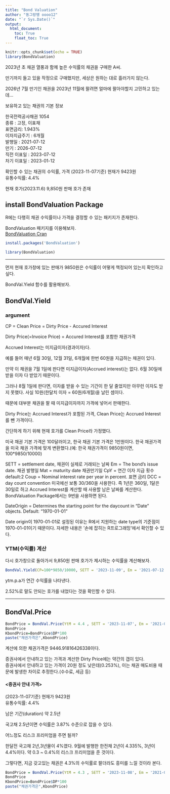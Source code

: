 ```yaml
---
title: "Bond Valuation"
author: "동그랑땡 oooo12"
date: "`r Sys.Date()`"
output: 
  html_document:
    toc: True
    float_toc: True
---
```


```r
knitr::opts_chunk$set(echo = TRUE)
library(BondValuation)
```

2023년 초 채권 열풍과 함께 높은 수익률의 채권을 구매한 A씨.

만기까지 들고 있을 작정으로 구매했지만, 세상은 원하는 대로 흘러가지 않는다.

2026년 7월 만기인 채권을 2023년 11월에 팔려면 얼마에 팔아야할지 고민하고 있는데...

보유하고 있는 채권의 기본 정보

한국전력공사채권 1054\
종류 : 고정, 이표채\
표면금리: 1.943%\
이자지급주기 : 6개월\
발행일 : 2021-07-12\
만기 : 2026-07-12\
직전 이표일 : 2023-07-12\
차기 이표일 : 2023-01-12

확인할 수 있는 채권의 수익률, 가격
(2023-11-07기준)
현재가 9423원\
유통수익률: 4.4%

현재 호가(2023.11.6) 9,850원 판매 호가 존재

## install BondValuation Package

R에는 다행히 채권 수익률이나 가격을 결정할 수 있는 패키지가 존재한다.

BondValuation 패키지를 이용해보자.  
[BondValuation Cran](https://cran.r-project.org/web/packages/BondValuation/index.html)

```r
install.packages('BondValuation')
```

```r
library(BondValuation)
```

---

먼저 현재 호가창에 있는 판매가 9850원은 수익률이 어떻게 책정되어 있는지 확인하고 싶다.

BondVal.Yield 함수를 활용해보자.

## BondVal.Yield
### argument

CP = Clean Price = Dirty Price - Accured Interest

Dirty Price(=Invoice Price) = Accured Interest를 포함한 채권가격

Accrued Interest는 미지급이자(경과이자)다.

예를 들어 매년 6월 30일, 12월 31일, 6개월에 한번 60원을 지급하는 채권이 있다.

만약 이 채권을 7월 1일에 판다면 미지급이자(Accrued interest)는 없다. 6월 30일에 받을 이자 다 받았기 때문이다. 

그러나 8월 1일에 판다면, 이자를 받을 수 있는 기간이 한 달 줄었지만 아무런 이자도 받지 못했다. 사실 10원(한달치 이자 = 60원/6개월)을 날린 셈이다.

때문에 대부분 채권을 팔 때 미지급이자까지 가격에 넣어서 판매한다.

Dirty Price는 Accrued Interest가 포함된 가격, Clean Price는 Accrued Interest를 뺀 가격이다.

간단하게 하기 위해 현재 호가를 Clean Price라 가정했다.

미국 채권 기본 가격은 100달러이고, 한국 채권 기본 가격은 1만원이다. 한국 채권가격을 미국 채권 가격에 맞게 변환했다.(예: 한국 채권가격이 9850원이면, 100*9850/10000)

SETT = settlement date, 채권이 실제로 거래되는 날짜
Em = The bond’s issue date. 채권 발행일
Mat = maturity date 채권만기일
CpY = 연간 이자 지급 횟수 default:2
Coup = Nominal interest rate per year in percent. 표면 금리
DCC = day count convention 미국에선 보통 30/360을 사용한다. 즉 1년은 360일, 1달은 30일로 하고 Accrued Interest를 계산할 때 사용할 남은 날짜를 계산한다.
BondValuation Package에서는 9번을 사용하면 된다.

DateOrigin = Determines the starting point for the daycount in "Date" objects. Default: "1970-01-01"

Date origin이 1970-01-01로 설정된 이유는 R에서 지원하는 date type의 기준점이 1970-01-01이기 때문이다. 자세한 내용은 '손에 잡히는 R프로그래밍'에서 확인할 수 있다.

### YTM(수익률) 계산

다시 호가창으로 돌아가서 9,850원 판매 호가가 제시하는 수익률을 계산해보자.

```r
BondVal.Yield(CP=100*9850/10000, SETT = '2023-11-09', Em = '2021-07-12', Mat = '2026-07-12', CpY = 2, Coup = 1.943, DCC=9)
```

ytm.p.a가 연간 수익률을 나타낸다.

2.52%로 말도 안되는 호가를 내었다는 것을 확인할 수 있다.

---

## BondVal.Price

```r
BondPrice = BondVal.Price(YtM = 4.4 , SETT = '2023-11-07', Em = '2021-07-12', Mat = '2026-07-12', CpY = 2, Coup = 1.943, DCC=9)
BondPrice
KbondPrice=BondPrice$DP*100
paste("채권가격은",KbondPrice)
```

계산에 의한 채권가격은 9446.91816426338이다.

증권사에서 안내하고 있는 가격과 계산한 Dirty Price에는 약간의 갭이 있다.  
증권사에서 안내하고 있는 가격이 20원 정도 낮은데(0.253%), 이는 채권 매도비용 때문에 발생한 차이로 추정한다.(수수료, 세금 등) 

#### <증권사 안내 가격>
(2023-11-07기준)
현재가 9423원\
유통수익률: 4.4%

남은 기간(duration) 약 2.5년

국고채 2.5년이면 수익률은 3.87% 수준으로 잡을 수 있다.

어느정도 리스크 프리미엄을 주면 될까? 

한달전 국고채 2년,3년물이 4%였다.
9월에 발행한 한전채 2년이 4.335%, 3년이 4.4%이다.
약 0.3 ~ 0.4%의 리스크 프리미엄을 준 것이다.

그렇다면, 지금 갖고있는 채권은 4.3%의 수익률로 팔더라도 흥미를 느낄 것이라 본다.

```r
BondPrice = BondVal.Price(YtM = 4.3 , SETT = '2023-11-08', Em = '2021-07-12', Mat = '2026-07-12', CpY = 2, Coup = 1.943, DCC=9)
BondPrice
KbondPrice=BondPrice$DP*100
paste("채권가격은",KbondPrice)
```







